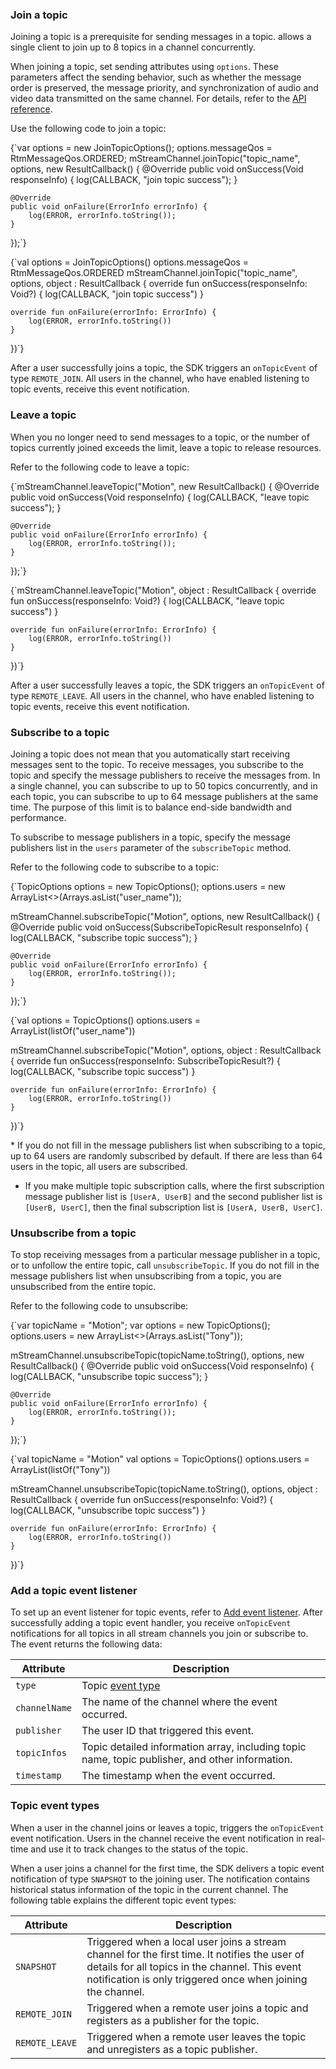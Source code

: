 <PlatformWrapper platform="android">


### Join a topic

Joining a topic is a prerequisite for sending messages in a topic. <Vg k="SIG" /> allows a single client to join up to 8 topics in a channel concurrently. 

When joining a topic, set sending attributes using `options`. These parameters affect the sending behavior, such as whether the message order is preserved, the message priority, and synchronization of audio and video data transmitted on the same channel. For details, refer to the [API reference](../reference/api#topicjoinpropsag_platform).

Use the following code to join a topic:

<Tabs groupId="language">
<TabItem value="java" label="Java">
<CodeBlock language="java" showLineNumbers>
{`var options = new JoinTopicOptions();
options.messageQos = RtmMessageQos.ORDERED;
mStreamChannel.joinTopic("topic_name", options, new ResultCallback<Void>() {
    @Override
    public void onSuccess(Void responseInfo) {
        log(CALLBACK, "join topic success");
    }

    @Override
    public void onFailure(ErrorInfo errorInfo) {
        log(ERROR, errorInfo.toString());
    }
});`}
</CodeBlock>
</TabItem>

<TabItem value="kotlin" label="Kotlin" default>
<CodeBlock language="kotlin" showLineNumbers>
{`val options = JoinTopicOptions()
options.messageQos = RtmMessageQos.ORDERED
mStreamChannel.joinTopic("topic_name", options, object : ResultCallback<Void> {
    override fun onSuccess(responseInfo: Void?) {
        log(CALLBACK, "join topic success")
    }

    override fun onFailure(errorInfo: ErrorInfo) {
        log(ERROR, errorInfo.toString())
    }
})`}
</CodeBlock>
</TabItem>
</Tabs>

After a user successfully joins a topic, the SDK triggers an `onTopicEvent` of type `REMOTE_JOIN`. All users in the channel, who have enabled listening to topic events, receive this event notification.

### Leave a topic

When you no longer need to send messages to a topic, or the number of topics currently joined exceeds the limit, leave a topic to release resources. 

Refer to the following code to leave a topic:

<Tabs groupId="language">
<TabItem value="java" label="Java">
<CodeBlock language="java" showLineNumbers>
{`mStreamChannel.leaveTopic("Motion", new ResultCallback<Void>() {
    @Override
    public void onSuccess(Void responseInfo) {
        log(CALLBACK, "leave topic success");
    }

    @Override
    public void onFailure(ErrorInfo errorInfo) {
        log(ERROR, errorInfo.toString());
    }
});`}
</CodeBlock>
</TabItem>

<TabItem value="kotlin" label="Kotlin" default>
<CodeBlock language="kotlin" showLineNumbers>
{`mStreamChannel.leaveTopic("Motion", object : ResultCallback<Void> {
    override fun onSuccess(responseInfo: Void?) {
        log(CALLBACK, "leave topic success")
    }

    override fun onFailure(errorInfo: ErrorInfo) {
        log(ERROR, errorInfo.toString())
    }
})`}
</CodeBlock>
</TabItem>
</Tabs>

After a user successfully leaves a topic, the SDK triggers an `onTopicEvent` of type `REMOTE_LEAVE`. All users in the channel, who have enabled listening to topic events, receive this event notification.

### Subscribe to a topic
Joining a topic does not mean that you automatically start receiving messages sent to the topic. To receive messages, you subscribe to the topic and specify the message publishers to receive the messages from. In a single channel, you can subscribe to up to 50 topics concurrently, and in each topic, you can subscribe to up to 64 message publishers at the same time. The purpose of this limit is to balance end-side bandwidth and performance.

To subscribe to message publishers in a topic, specify the message publishers list in the `users` parameter of the `subscribeTopic` method. 

Refer to the following code to subscribe to a topic:

<Tabs groupId="language">
<TabItem value="java" label="Java">
<CodeBlock language="java" showLineNumbers>
{`TopicOptions options = new TopicOptions();
options.users = new ArrayList<>(Arrays.asList("user_name"));

mStreamChannel.subscribeTopic("Motion", options, new ResultCallback<SubscribeTopicResult>() {
    @Override
    public void onSuccess(SubscribeTopicResult responseInfo) {
        log(CALLBACK, "subscribe topic success");
    }

    @Override
    public void onFailure(ErrorInfo errorInfo) {
        log(ERROR, errorInfo.toString());
    }
});`}
</CodeBlock>
</TabItem>

<TabItem value="kotlin" label="Kotlin" default>
<CodeBlock language="kotlin" showLineNumbers>
{`val options = TopicOptions()
options.users = ArrayList(listOf("user_name"))

mStreamChannel.subscribeTopic("Motion", options, object : ResultCallback<SubscribeTopicResult> {
    override fun onSuccess(responseInfo: SubscribeTopicResult?) {
        log(CALLBACK, "subscribe topic success")
    }

    override fun onFailure(errorInfo: ErrorInfo) {
        log(ERROR, errorInfo.toString())
    }
})`}
</CodeBlock>
</TabItem>
</Tabs>

<Admonition type="info">
* If you do not fill in the message publishers list when subscribing to a topic, up to 64 users are randomly subscribed by default. If there are less than 64 users in the topic, all users are subscribed. 

* If you make multiple topic subscription calls, where the first subscription message publisher list is `[UserA, UserB]` and the second publisher list is `[UserB, UserC]`, then the final subscription list is `[UserA, UserB, UserC]`.
</Admonition>

### Unsubscribe from a topic

To stop receiving messages from a particular message publisher in a topic, or to unfollow the entire topic, call `unsubscribeTopic`. If you do not fill in the message publishers list when unsubscribing from a topic, you are unsubscribed from the entire topic.

Refer to the following code to unsubscribe:

<Tabs groupId="language">
<TabItem value="java" label="Java">
<CodeBlock language="java" showLineNumbers>
{`var topicName = "Motion";
var options = new TopicOptions();
options.users = new ArrayList<>(Arrays.asList("Tony"));

mStreamChannel.unsubscribeTopic(topicName.toString(), options, new ResultCallback<Void>() {
    @Override
    public void onSuccess(Void responseInfo) {
        log(CALLBACK, "unsubscribe topic success");
    }

    @Override
    public void onFailure(ErrorInfo errorInfo) {
        log(ERROR, errorInfo.toString());
    }
});`}
</CodeBlock>
</TabItem>

<TabItem value="kotlin" label="Kotlin" default>
<CodeBlock language="kotlin" showLineNumbers>
{`val topicName = "Motion"
val options = TopicOptions()
options.users = ArrayList(listOf("Tony"))

mStreamChannel.unsubscribeTopic(topicName.toString(), options, object : ResultCallback<Void> {
    override fun onSuccess(responseInfo: Void?) {
        log(CALLBACK, "unsubscribe topic success")
    }

    override fun onFailure(errorInfo: ErrorInfo) {
        log(ERROR, errorInfo.toString())
    }
})`}
</CodeBlock>
</TabItem>
</Tabs>

### Add a topic event listener

To set up an event listener for topic events, refer to [Add event listener](../get-started/add-event-listener). After successfully adding a topic event handler, you receive `onTopicEvent` notifications for all topics in all stream channels you join or subscribe to. The event returns the following data:

| Attribute     | Description           |
|---------------|-----------------------|
| `type`        | Topic [event type](#topic-event-types) |
| `channelName` | The name of the channel where the event occurred.  |
| `publisher`   | The user ID that triggered this event.  |
| `topicInfos`  | Topic detailed information array, including topic name, topic publisher, and other information. |
| `timestamp`   | The timestamp when the event occurred. |

### Topic event types

When a user in the channel joins or leaves a topic, <Vg k="SIG" /> triggers the `onTopicEvent` event notification. Users in the channel receive the event notification in real-time and use it to track changes to the status of the topic.

When a user joins a channel for the first time, the SDK delivers a topic event notification of type `SNAPSHOT` to the joining user. The notification contains historical status information of the topic in the current channel. The following table explains the different topic event types:

| Attribute     | Description           |
|---------------|-----------------------|
| `SNAPSHOT` | Triggered when a local user joins a stream channel for the first time. It notifies the user of details for all topics in the channel. This event notification is only triggered once when joining the channel. |
| `REMOTE_JOIN` | Triggered when a remote user joins a topic and registers as a publisher for the topic. |
| `REMOTE_LEAVE` | Triggered when a remote user leaves the topic and unregisters as a topic publisher. |

</PlatformWrapper>
